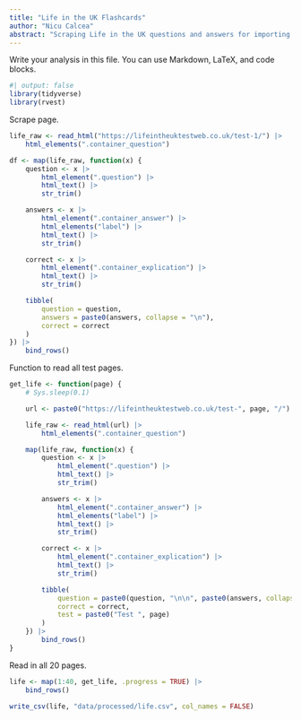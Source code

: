 ```yaml
---
title: "Life in the UK Flashcards"
author: "Nicu Calcea"
abstract: "Scraping Life in the UK questions and answers for importing into Anki."
---
```


Write your analysis in this file. You can use Markdown, LaTeX, and code blocks.

```r
#| output: false
library(tidyverse)
library(rvest)
```

Scrape page.

```r
life_raw <- read_html("https://lifeintheuktestweb.co.uk/test-1/") |>
    html_elements(".container_question")
```

```r
df <- map(life_raw, function(x) {
    question <- x |>
        html_element(".question") |>
        html_text() |>
        str_trim()

    answers <- x |>
        html_element(".container_answer") |>
        html_elements("label") |>
        html_text() |>
        str_trim()

    correct <- x |>
        html_element(".container_explication") |>
        html_text() |>
        str_trim()

    tibble(
        question = question,
        answers = paste0(answers, collapse = "\n"),
        correct = correct
    )
}) |>
    bind_rows()
```

Function to read all test pages.

```r
get_life <- function(page) {
    # Sys.sleep(0.1)

    url <- paste0("https://lifeintheuktestweb.co.uk/test-", page, "/")

    life_raw <- read_html(url) |>
        html_elements(".container_question")

    map(life_raw, function(x) {
        question <- x |>
            html_element(".question") |>
            html_text() |>
            str_trim()

        answers <- x |>
            html_element(".container_answer") |>
            html_elements("label") |>
            html_text() |>
            str_trim()

        correct <- x |>
            html_element(".container_explication") |>
            html_text() |>
            str_trim()

        tibble(
            question = paste0(question, "\n\n", paste0(answers, collapse = "\n")),
            correct = correct,
            test = paste0("Test ", page)
        )
    }) |>
        bind_rows()
}
```

Read in all 20 pages.

```r
life <- map(1:40, get_life, .progress = TRUE) |>
    bind_rows()

write_csv(life, "data/processed/life.csv", col_names = FALSE)
```